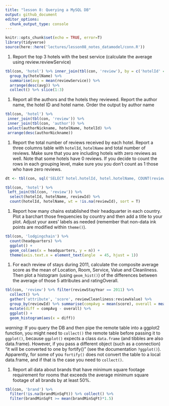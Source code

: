 ```yaml
---
title: "lesson 8: Querying a MySQL DB"
output: github_document
editor_options: 
  chunk_output_type: console
---
```


```r
knitr::opts_chunk$set(echo = TRUE, error=T)
library(tidyverse)
source(here::here('lectures/lesson08_notes_datamodel/conn.R'))
```

#. Report the top 3 hotels with the best service (calculate the average using review.reviewService)

```r
tbl(con, 'hotel') %>% inner_join(tbl(con, 'review'), by = c('hotelId' = 'hotelId')) %>% 
  group_by(hotelName) %>% 
  summarise(avg = mean(reviewService)) %>% 
  arrange(desc(avg)) %>% 
  collect() %>% slice(1:3)
```


#. Report all the authors and the hotels they reviewed. Report the author name, the hotel ID and hotel name. Order the output by author name

```r
tbl(con, 'hotel') %>%
 inner_join(tbl(con, 'review')) %>%
 inner_join(tbl(con, 'author')) %>%
 select(authorNickname, hotelName, hotelId) %>%
 arrange(desc(authorNickname))

```


#. Report the total number of reviews received by each hotel. Report a three columns table with `hotelId`, `hotelName` and total number of reviews. Make sure that you are including hotels with zero reviews as well. Note that some hotels have 0 reviews. If you decide to count the rows in each grouping level, make sure you you don't count as 1 those who have zero reviews.

```r
dt <- tbl(con, sql('SELECT hotel.hotelId, hotel.hotelName, COUNT(reviewId) FROM hotel, review WHERE hotel.hotelId = review.hotelId GROUP BY review.hotelId'))

tbl(con, 'hotel') %>%
 left_join(tbl(con, 'review')) %>%
  select(hotelId, hotelName, reviewId) %>% 
  count(hotelId, hotelName, wt = !is.na(reviewId), sort = T)
```


#. Report how many chains established their headquarter in each country. Plot a barchart those frequencies by country and then add a title to your plot. Adjust your axes' labels as needed (remember that non-data ink points are modified within `theme()`).

```r
tbl(con, 'lodgingchain') %>% 
  count(headquarters) %>% 
  ggplot() +
  geom_col(aes(x = headquarters, y = n)) +
  theme(axis.text.x = element_text(angle  = 45, hjust = 1))
```


#. For each review of stays during 2011, calculate the composite average score as the mean of Location, Room, Service, Value and Cleanliness. Then plot a histogram (using `geom_hist()`) of the differences between the average of those 5 attributes and ratingOverall.

```r
tbl(con, 'review') %>% filter(reviewStayYear == 2011) %>% 
  collect() %>% 
  gather('attribute', 'score', reviewCleanliness:reviewValue) %>% 
  group_by(reviewId) %>% summarise(compAvg = mean(score), overall = mean(reviewOverall)) %>% 
  mutate(diff = compAvg - overall) %>% 
  ggplot() +
  geom_histogram(aes(x = diff))
```

*warning*: If you query the DB and then pipe the remote table into a ggplot2 function, you might need to `collect()` the remote table before passing it to `ggplot()`, because `ggplot()` expects a class `data.frame` (and tibbles are also data.frame). However, if you pass a different object (such as a connection) "it will be converted to one by fortify()" (see the documentation `?ggplot()`). 
Apparently, for some of you `fortify()` does not convert the table to a local data.frame, and if that is the case you need to `collect()`.


#. Report all data about brands that have minimum square footage requirement for rooms that exceeds the average minimum square footage of all brands by at least 50%.

```r
tbl(con, 'brand') %>% 
  filter(!is.na(brandMinSqFt)) %>% collect() %>% 
  filter(brandMinSqFt >= mean(brandMinSqFt)*1.5)
```





